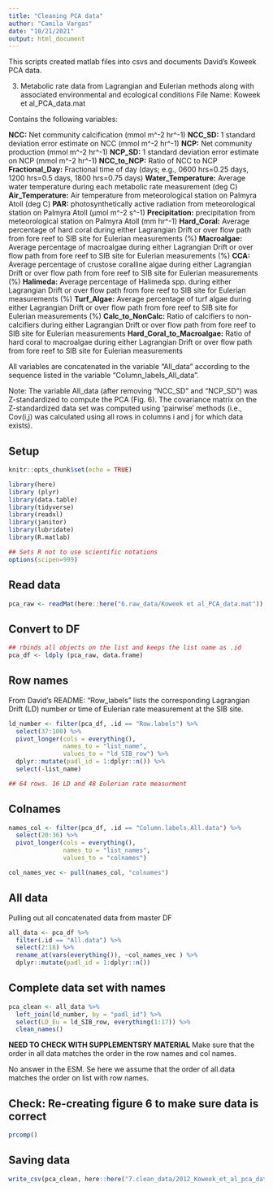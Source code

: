 ```yaml
---
title: "Cleaning PCA data"
author: "Camila Vargas"
date: "10/21/2021"
output: html_document
---
```


This scripts created matlab files into csvs and documents David's Koweek PCA data.

3. Metabolic rate data from Lagrangian and Eulerian methods along with associated environmental and ecological conditions
File Name: Koweek et al_PCA_data.mat

Contains the following variables:

**NCC:** Net community calcification (mmol m^-2 hr^-1)
**NCC_SD:** 1 standard deviation error estimate on NCC (mmol m^-2 hr^-1)
**NCP:** Net community production (mmol m^-2 hr^-1)
**NCP_SD:** 1 standard deviation error estimate on NCP (mmol m^-2 hr^-1)
**NCC_to_NCP:** Ratio of NCC to NCP
**Fractional_Day:** Fractional time of day (days; e.g., 0600 hrs=0.25 days, 1200 hrs=0.5 days, 1800 hrs=0.75 days)
**Water_Temperature:** Average water temperature during each metabolic rate measurement (deg C)
**Air_Temperature:** Air temperature from meteorological station on Palmyra Atoll (deg C)
**PAR:** photosynthetically active radiation from meteorological station on Palmyra Atoll (μmol m^-2 s^-1)
**Precipitation:** precipitation from meteorological station on Palmyra Atoll (mm hr^-1)
**Hard_Coral:** Average percentage of hard coral during either Lagrangian Drift or over flow path from fore reef to SIB site for Eulerian measurements (%)
**Macroalgae:** Average percentage of macroalgae during either Lagrangian Drift or over flow path from fore reef to SIB site for Eulerian measurements (%)
**CCA:** Average percentage of crustose coralline algae during either Lagrangian Drift or over flow path from fore reef to SIB site for Eulerian measurements (%)
**Halimeda:** Average percentage of Halimeda spp. during either Lagrangian Drift or over flow path from fore reef to SIB site for Eulerian measurements (%)
**Turf_Algae:** Average percentage of turf algae during either Lagrangian Drift or over flow path from fore reef to SIB site for Eulerian measurements (%)
**Calc_to_NonCalc:** Ratio of calcifiers to non-calcifiers during either Lagrangian Drift or over flow path from fore reef to SIB site for Eulerian measurements
**Hard_Coral_to_Macroalgae:** Ratio of hard coral to macroalgae during either Lagrangian Drift or over flow path from fore reef to SIB site for Eulerian measurements


All variables are concatenated in the variable "All_data" according to the sequence listed in the variable "Column_labels_All_data".

Note: The variable All_data (after removing "NCC_SD" and "NCP_SD") was Z-standardized to compute the PCA (Fig. 6). The covariance matrix on the Z-standardized data set was computed using 'pairwise' methods (i.e., Cov(i,j) was calculated using all rows in columns i and j for which data exists).


## Setup
```r
knitr::opts_chunk$set(echo = TRUE)

library(here)
library (plyr)
library(data.table)
library(tidyverse)
library(readxl)
library(janitor)
library(lubridate)
library(R.matlab)

## Sets R not to use scientific notations
options(scipen=999) 
```

## Read data
```r

pca_raw <- readMat(here::here("6.raw_data/Koweek et al_PCA_data.mat"))

```

## Convert to DF
```r
## rbinds all objects on the list and keeps the list name as .id
pca_df <- ldply (pca_raw, data.frame)

```

## Row names

From David's README:
"Row_labels" lists the corresponding Lagrangian Drift (LD) number or time of Eulerian rate measurement at the SIB site. 
```r

ld_number <- filter(pca_df, .id == "Row.labels") %>% 
  select(37:100) %>% 
  pivot_longer(cols = everything(),
               names_to = "list_name",
               values_to = "ld_SIB_row") %>% 
  dplyr::mutate(padl_id = 1:dplyr::n()) %>% 
  select(-list_name)

## 64 rows. 16 LD and 48 Eulerian rate measurment
```

## Colnames

```r

names_col <- filter(pca_df, .id == "Column.labels.All.data") %>% 
  select(20:36) %>% 
  pivot_longer(cols = everything(),
               names_to = "list_names",
               values_to = "colnames")

col_names_vec <- pull(names_col, "colnames")
```

## All data
Pulling out all concatenated data from master DF

```r

all_data <- pca_df %>% 
  filter(.id == "All.data") %>% 
  select(2:18) %>% 
  rename_at(vars(everything()), ~col_names_vec ) %>% 
  dplyr::mutate(padl_id = 1:dplyr::n())

```

## Complete data set with names

```r
pca_clean <- all_data %>% 
  left_join(ld_number, by = "padl_id") %>% 
  select(LD_Eu = ld_SIB_row, everything(1:17)) %>% 
  clean_names()
```


**NEED TO CHECK WITH SUPPLEMENTSRY MATERIAL**
Make sure that the order in all data matches the order in the row names and col names.

No answer in the ESM. Se here we assume that the order of all.data matches the order on list with row names.

## Check: Re-creating figure 6 to make sure data is correct

```r
prcomp()

```


## Saving data
```r

write_csv(pca_clean, here::here("7.clean_data/2012_Koweek_et_al_pca_data.csv"))

```

